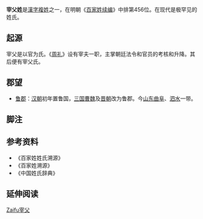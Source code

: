 {{姓氏
|姓氏=宰父
|拼音=Zǎifù
|注音={{Pinyin2zhuyin|Zǎi}}{{Pinyin2zhuyin|fǔ}}
|中国大陆=Zaifu
|台湾=
|香港=
|澳门=
|新加坡=
|马来西亚=
|越南=Tể Phụ
|韩国=
|反切=
|同音字=
|堂号=
|郡望=
}}

'''宰父姓'''是[[漢字姓氏|漢字]][[複姓|複姓]]之一，在明朝《[[百家姓续编|百家姓续编]]》中排第456位。在现代是极罕见的姓氏。

== 起源 ==
宰父是以官为氏。《[[周礼|周礼]]》设有宰夫一职，主掌朝廷法令和官员的考核和升降。其后便有宰父氏。

== 郡望 ==
*[[鲁郡|鲁郡]]：[[汉朝|汉朝]]初年置鲁国，[[三国|三国]][[曹魏|曹魏]]及[[晋朝|晋朝]]改为鲁郡。今[[山东|山东]][[曲阜|曲阜]]、[[泗水县|泗水]]一带。

==脚注==
<references group="注释"/>

== 参考资料 ==
{{Reflist|2}}
*《百家姓姓氏溯源》
*《百家姓溯源》
*《中国姓氏辞典》

== 延伸阅读 ==
{{Wikisource further reading}}

[[Category:複姓|Zaifu宰父]]